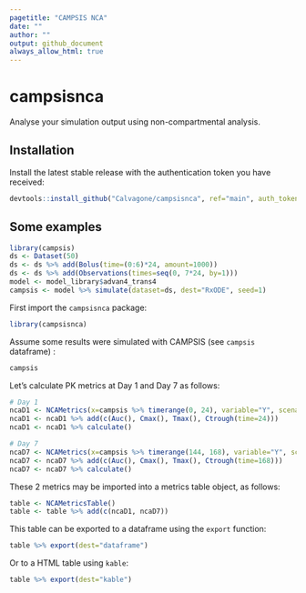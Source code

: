 ```yaml
---
pagetitle: "CAMPSIS NCA"
date: ""
author: ""
output: github_document
always_allow_html: true
---
```


# campsisnca
Analyse your simulation output using non-compartmental analysis.

## Installation
Install the latest stable release with the authentication token you have received:
  
```r
devtools::install_github("Calvagone/campsisnca", ref="main", auth_token="AUTH_TOKEN", force=TRUE)
```

## Some examples

```r
library(campsis)
ds <- Dataset(50)
ds <- ds %>% add(Bolus(time=(0:6)*24, amount=1000))
ds <- ds %>% add(Observations(times=seq(0, 7*24, by=1)))
model <- model_library$advan4_trans4
campsis <- model %>% simulate(dataset=ds, dest="RxODE", seed=1)
```

First import the `campsisnca` package:

```r
library(campsisnca)
```

Assume some results were simulated with CAMPSIS (see `campsis` dataframe) :

```r
campsis
```

Let's calculate PK metrics at Day 1 and Day 7 as follows:

```r
# Day 1
ncaD1 <- NCAMetrics(x=campsis %>% timerange(0, 24), variable="Y", scenario=c(day="Day 1"))
ncaD1 <- ncaD1 %>% add(c(Auc(), Cmax(), Tmax(), Ctrough(time=24)))
ncaD1 <- ncaD1 %>% calculate()

# Day 7 
ncaD7 <- NCAMetrics(x=campsis %>% timerange(144, 168), variable="Y", scenario=c(day="Day 7"))
ncaD7 <- ncaD7 %>% add(c(Auc(), Cmax(), Tmax(), Ctrough(time=168)))
ncaD7 <- ncaD7 %>% calculate()
```

These 2 metrics may be imported into a metrics table object, as follows:

```r
table <- NCAMetricsTable()  
table <- table %>% add(c(ncaD1, ncaD7))
```

This table can be exported to a dataframe using the `export` function:

```r
table %>% export(dest="dataframe")
```

Or to a HTML table using `kable`:

```r
table %>% export(dest="kable")
```

